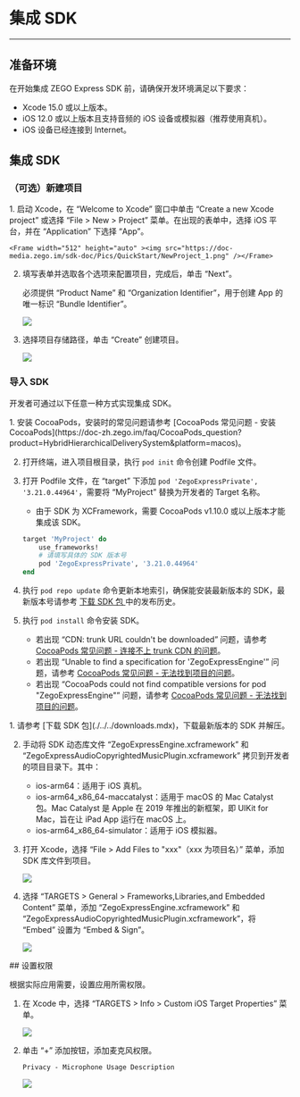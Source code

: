 # 集成 SDK

---

## 准备环境

在开始集成 ZEGO Express SDK 前，请确保开发环境满足以下要求：

- Xcode 15.0 或以上版本。
- iOS 12.0 或以上版本且支持音频的 iOS 设备或模拟器（推荐使用真机）。
- iOS 设备已经连接到 Internet。

## 集成 SDK

### （可选）新建项目

<Accordion title="此步骤以如何创建新项目为例，如果是集成到已有项目，可忽略此步。" defaultOpen="false">
1. 启动 Xcode，在 “Welcome to Xcode” 窗口中单击 “Create a new Xcode project” 或选择 “File > New > Project” 菜单。在出现的表单中，选择 iOS 平台，并在 “Application” 下选择 “App”。

    <Frame width="512" height="auto" ><img src="https://doc-media.zego.im/sdk-doc/Pics/QuickStart/NewProject_1.png" /></Frame>

2. 填写表单并选取各个选项来配置项目，完成后，单击 “Next”。

    必须提供 “Product Name” 和 “Organization Identifier”，用于创建 App 的唯一标识 “Bundle Identifier”。

    <Frame width="512" height="auto" ><img src="https://doc-media.zego.im/sdk-doc/Pics/QuickStart/NewProject_2.png" /></Frame>

3. 选择项目存储路径，单击 “Create” 创建项目。

    <Frame width="512" height="auto" ><img src="https://doc-media.zego.im/sdk-doc/Pics/QuickStart/NewProject_3.png" /></Frame>

</Accordion>

### 导入 SDK

开发者可通过以下任意一种方式实现集成 SDK。

<Tabs>
<Tab title="使用 CocoaPods 自动集成">
1. 安装 CocoaPods，安装时的常见问题请参考 [CocoaPods 常见问题 - 安装 CocoaPods](https://doc-zh.zego.im/faq/CocoaPods_question?product=HybridHierarchicalDeliverySystem&platform=macos)。

2. 打开终端，进入项目根目录，执行 `pod init` 命令创建 Podfile 文件。

3. 打开 Podfile 文件，在 “target” 下添加 `pod 'ZegoExpressPrivate', '3.21.0.44964'`，需要将 “MyProject” 替换为开发者的 Target 名称。

    <Warning title="注意">

    - 由于 SDK 为 XCFramework，需要 CocoaPods v1.10.0 或以上版本才能集成该 SDK。

    </Warning>

    ```ruby
    target 'MyProject' do
        use_frameworks!
        # 请填写具体的 SDK 版本号
        pod 'ZegoExpressPrivate', '3.21.0.44964'
    end
    ```

4. 执行 `pod repo update` 命令更新本地索引，确保能安装最新版本的 SDK，最新版本号请参考 [下载 SDK 包 ](./../../downloads.mdx) 中的发布历史。

5. 执行 `pod install` 命令安装 SDK。

    <Note title="说明">

    - 若出现 “CDN: trunk URL couldn't be downloaded” 问题，请参考 [CocoaPods 常见问题 - 连接不上 trunk CDN 的问题](https://doc-zh.zego.im/faq/CocoaPods_question?product=ExpressVideo&platform=macos#2)。
    - 若出现 “Unable to find a specification for 'ZegoExpressEngine'” 问题，请参考 [CocoaPods 常见问题 - 无法找到项目的问题](https://doc-zh.zego.im/faq/CocoaPods_question?product=ExpressVideo&platform=macos#3)。
    - 若出现 “CocoaPods could not find compatible versions for pod "ZegoExpressEngine"” 问题，请参考 [CocoaPods 常见问题 - 无法找到项目的问题](https://doc-zh.zego.im/faq/CocoaPods_question?product=ExpressVideo&platform=macos#3)。
    </Note>

</Tab>
<Tab title="复制 SDK 文件手动集成">
1. 请参考 [下载 SDK 包](./../../downloads.mdx)，下载最新版本的 SDK 并解压。

2. 手动将 SDK 动态库文件 “ZegoExpressEngine.xcframework” 和 “ZegoExpressAudioCopyrightedMusicPlugin.xcframework” 拷贝到开发者的项目目录下。其中：

    - ios-arm64：适用于 iOS 真机。
    - ios-arm64_x86_64-maccatalyst：适用于 macOS 的 Mac Catalyst 包。Mac Catalyst 是 Apple 在 2019 年推出的新框架，即 UIKit for Mac，旨在让 iPad App 运行在 macOS 上。
    - ios-arm64_x86_64-simulator：适用于 iOS 模拟器。

3. 打开 Xcode，选择 “File > Add Files to "xxx"（xxx 为项目名）” 菜单，添加 SDK 库文件到项目。

    <Frame width="512" height="auto" ><img src="https://doc-media.zego.im/sdk-doc/Pics/iOS/ZegoExpressEngine/Common/add-files.png" /></Frame>

4. 选择 “TARGETS > General > Frameworks,Libraries,and Embedded Content” 菜单，添加 “ZegoExpressEngine.xcframework” 和 “ZegoExpressAudioCopyrightedMusicPlugin.xcframework”，将 “Embed” 设置为 “Embed & Sign”。

    <Frame width="512" height="auto" ><img src="https://doc-media.zego.im/sdk-doc/Pics/ktv/plugin/ios_audio.png" /></Frame>

</Tab>
</Tabs>
## 设置权限

根据实际应用需要，设置应用所需权限。

1. 在 Xcode 中，选择 “TARGETS > Info > Custom iOS Target Properties” 菜单。
    <Frame width="512" height="auto" >
    <img src="https://doc-media.zego.im/sdk-doc/Pics/iOS/ZegoExpressEngine/Common/privacy-description.png" />
    </Frame>

2. 单击 “+” 添加按钮，添加麦克风权限。

    `Privacy - Microphone Usage Description`

    <Frame width="512" height="auto" >
    <img src="https://doc-media.zego.im/sdk-doc/Pics/iOS/ZegoExpressEngine/Common/privacy-description-done.png" />
    </Frame>
